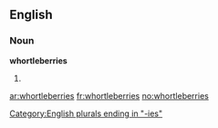 ==English==

===Noun===
'''whortleberries'''

# {{plural of|[[whortleberry]]}}

[[Category:English plurals ending in "-ies"]]

[[ar:whortleberries]]
[[fr:whortleberries]]
[[no:whortleberries]]